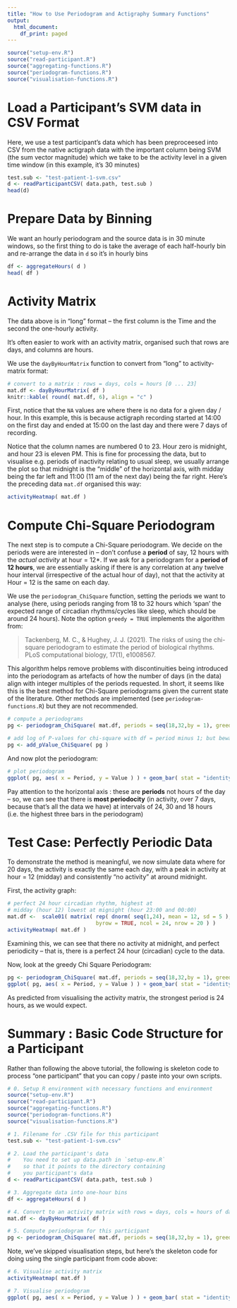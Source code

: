 ```yaml
---
title: "How to Use Periodogram and Actigraphy Summary Functions"
output:
  html_document:
    df_print: paged
---
```

```r
source("setup-env.R")
source("read-participant.R")
source("aggregating-functions.R")
source("periodogram-functions.R")
source("visualisation-functions.R")
```



# Load a Participant's SVM data in CSV Format

Here, we use a test participant's data which has been preproceesed into CSV from the native actigraph data with the important column being SVM (the sum vector magnitude) which we take to be the activity level in a given time window (in this example, it's 30 minutes)

```r
test.sub <- "test-patient-1-svm.csv"
d <- readParticipantCSV( data.path, test.sub )
head(d)
```

# Prepare Data by Binning

We want an hourly periodogram and the source data is in 30 minute windows, so the first thing to do is take the average of each half-hourly bin and re-arrange the data in `d` so it's in hourly bins 

```r
df <- aggregateHours( d )
head( df )
```
# Activity Matrix

The data above is in "long" format -- the first column is the Time and the second the one-hourly activity.

It's often easier to work with an activity matrix, organised such that rows are days, and columns are hours.

We use the `dayByHourMatrix` function to convert from "long" to activity-matrix format:

```r
# convert to a matrix : rows = days, cols = hours [0 ... 23]
mat.df <- dayByHourMatrix( df )
knitr::kable( round( mat.df, 6), align = "c" )
```

First, notice that the `NA` values are where there is no data for a given day / hour.  In this example, this is because actigraph recording started at 14:00 on the first day and ended at 15:00 on the last day and there were 7 days of recording.

Notice that the column names are numbered 0 to 23.  Hour zero is midnight, and hour 23 is eleven PM.  This is fine for processing the data, but to visualise e.g. periods of inactivity relating to usual sleep, we usually arrange the plot so that midnight is the "middle" of the horizontal axis, with midday being the far left and 11:00 (11 am of the next day) being the far right.  Here's the preceding data `mat.df` organised this way:

```r
activityHeatmap( mat.df )
```

# Compute Chi-Square Periodogram

The next step is to compute a Chi-Square periodogram.  We decide on the periods were are interested in -- don't confuse a **period** of say, 12 hours with the *actual activity* at hour = 12*.  If we ask for a periodogram for a **period of 12 hours**, we are essentially asking if there is any correlation at any twelve hour interval (irrespective of the actual hour of day), not that the activity at Hour = 12 is the same on each day.  

We use the `periodogram_ChiSquare` function, setting the periods we want to analyse (here, using periods ranging from 18 to 32 hours which 'span' the expected range of circadian rhythms/cycles like sleep, which should be around 24 hours).  Note the option `greedy = TRUE` implements the algorithm from:

> Tackenberg, M. C., & Hughey, J. J. (2021). The risks of using the chi-square periodogram to estimate the period of biological rhythms. PLoS computational biology, 17(1), e1008567.

This algorithm helps remove problems with discontinuities being introduced into the periodogram as artefacts of how the number of days (in the data) align with integer multiples of the periods requested.  In short, it seems like this is the best method for Chi-Square periodograms given the current state of the literature.  Other methods are implemented (see `periodogram-functions.R`) but they are not recommended.


```r
# compute a periodograms
pg <- periodogram_ChiSquare( mat.df, periods = seq(18,32,by = 1), greedy = TRUE )

# add log of P-values for chi-square with df = period minus 1; but beware, these are not robust with less than 10 days of recording
pg <- add_pValue_ChiSquare( pg )
```

And now plot the periodogram:

```r
# plot periodogram
ggplot( pg, aes( x = Period, y = Value ) ) + geom_bar( stat = "identity" )
```

Pay attention to the horizontal axis : these are **periods** not hours of the day -- so, we can see that there is **most periodocity** (in activity, over 7 days, because that's all the data we have) at intervals of 24, 30 and 18 hours (i.e. the highest three bars in the periodogram)

# Test Case: Perfectly Periodic Data

To demonstrate the method is meaningful, we now simulate data where for 20 days, the activity is exactly the same each day, with a peak in activity at hour = 12 (midday) and consistently "no activity" at around midnight.  

First, the activity graph:

```r
# perfect 24 hour circadian rhythm, highest at
# midday (hour 12) lowest at mignight (hour 23:00 and 00:00)
mat.df <-  scale01( matrix( rep( dnorm( seq(1,24), mean = 12, sd = 5 ), 20 ), 
                            byrow = TRUE, ncol = 24, nrow = 20 ) )
activityHeatmap( mat.df )
```
Examining this, we can see that there no activity at midnight, and perfect periodicity -- that is, there is a perfect 24 hour (circadian) cycle to the data.

Now, look at the greedy Chi Square Periodogram:

```r
pg <- periodogram_ChiSquare( mat.df, periods = seq(18,32,by = 1), greedy = TRUE )
ggplot( pg, aes( x = Period, y = Value ) ) + geom_bar( stat = "identity" )
```

As predicted from visualising the activity matrix, the strongest period is 24 hours, as we would expect. 

# Summary : Basic Code Structure for a Participant

Rather than following the above tutorial, the following is skeleton code to process "one participant" that you can copy / paste into your own scripts.

```r
# 0. Setup R environment with necessary functions and environment
source("setup-env.R")
source("read-participant.R")
source("aggregating-functions.R")
source("periodogram-functions.R")
source("visualisation-functions.R")

# 1. Filename for .CSV file for this participant
test.sub <- "test-patient-1-svm.csv"

# 2. Load the participant's data
#    You need to set up data.path in `setup-env.R`
#    so that it points to the directory containing
#    you participant's data
d <- readParticipantCSV( data.path, test.sub )

# 3. Aggregate data into one-hour bins
df <- aggregateHours( d )

# 4. Convert to an activity matrix with rows = days, cols = hours of day
mat.df <- dayByHourMatrix( df )

# 5. Compute periodogram for this participant
pg <- periodogram_ChiSquare( mat.df, periods = seq(18,32,by = 1), greedy = TRUE )
```

Note, we've skipped visualisation steps, but here's the skeleton code for doing using the single participant from code above:

```r
# 6. Visualise activity matrix
activityHeatmap( mat.df )
```

```r
# 7. Visualise periodogram
ggplot( pg, aes( x = Period, y = Value ) ) + geom_bar( stat = "identity" )
```

